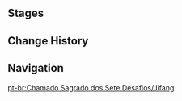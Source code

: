 {{Genius Invokation TCG Character Stages Intro}}

==Stages==
{{Genius Invokation TCG Stages/Detailed|Jifang}}

==Change History==
{{Change History|3.3}}

==Navigation==
{{Genius Invokation TCG Stages Navbox}}
[[pt-br:Chamado Sagrado dos Sete:Desafios/Jifang]]
